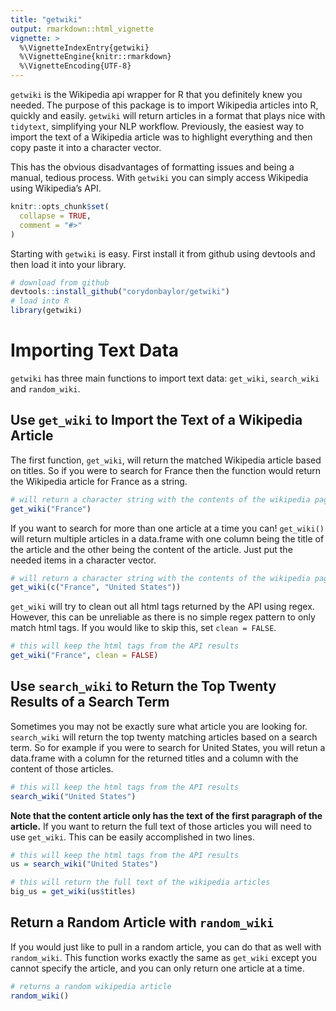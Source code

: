 ```yaml
---
title: "getwiki"
output: rmarkdown::html_vignette
vignette: >
  %\VignetteIndexEntry{getwiki}
  %\VignetteEngine{knitr::rmarkdown}
  %\VignetteEncoding{UTF-8}
---
```


`getwiki` is the Wikipedia api wrapper for R that you definitely knew you needed. The purpose of this package is to import Wikipedia articles into R, quickly and easily. `getwiki` will return articles in a format that plays nice with `tidytext`, simplifying your NLP workflow. Previously, the easiest way to import the text of a Wikipedia article was to highlight everything and then copy paste it into a character vector. 

This has the obvious disadvantages of formatting issues and being a manual, tedious process. With `getwiki` you can simply access Wikipedia using Wikipedia's API. 

```r
knitr::opts_chunk$set(
  collapse = TRUE,
  comment = "#>"
)
```

Starting with `getwiki` is easy. First install it from github using devtools and then load it into your library. 

```r
# download from github
devtools::install_github("corydonbaylor/getwiki")
# load into R
library(getwiki)
```

# Importing Text Data

`getwiki` has three main functions to import text data: `get_wiki`, `search_wiki` and `random_wiki`. 

## Use `get_wiki` to Import the Text of a Wikipedia Article

The first function, `get_wiki`, will return the matched Wikipedia article based on titles. So if you were to search for France then the function would return the Wikipedia article for France as a string. 

```r
# will return a character string with the contents of the wikipedia page on France. 
get_wiki("France")

```

If you want to search for more than one article at a time you can! `get_wiki()` will return multiple articles in a data.frame with one column being the title of the article and the other being the content of the article. Just put the needed items in a character vector. 

```r
# will return a character string with the contents of the wikipedia page on France. 
get_wiki(c("France", "United States"))

```

`get_wiki` will try to clean out all html tags returned by the API using regex. However, this can be unreliable as there is no simple regex pattern to only match html tags. If you would like to skip this, set `clean = FALSE`. 

```r
# this will keep the html tags from the API results
get_wiki("France", clean = FALSE)

```

## Use `search_wiki` to Return the Top Twenty Results of a Search Term

Sometimes you may not be exactly sure what article you are looking for. `search_wiki` will return the top twenty matching articles based on a search term. So for example if you were to search for United States, you will retun a data.frame with a column for the returned titles and a column with the content of those articles. 

```r
# this will keep the html tags from the API results
search_wiki("United States")

```

**Note that the content article only has the text of the first paragraph of the article.** If you want to return the full text of those articles you will need to use `get_wiki`. This can be easily accomplished in two lines.

```r
# this will keep the html tags from the API results
us = search_wiki("United States")

# this will return the full text of the wikipedia articles
big_us = get_wiki(us$titles)

```

## Return a Random Article with `random_wiki`

If you would just like to pull in a random article, you can do that as well with `random_wiki`. This function works exactly the same as `get_wiki` except you cannot specify the article, and you can only return one article at a time.  

```r
# returns a random wikipedia article
random_wiki()

```
